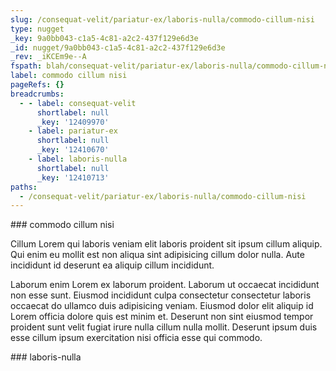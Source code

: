 ```yaml
---
slug: /consequat-velit/pariatur-ex/laboris-nulla/commodo-cillum-nisi
type: nugget
_key: 9a0bb043-c1a5-4c81-a2c2-437f129e6d3e
_id: nugget/9a0bb043-c1a5-4c81-a2c2-437f129e6d3e
_rev: _iKCEm9e--A
fspath: blah/consequat-velit/pariatur-ex/laboris-nulla/commodo-cillum-nisi.md
label: commodo cillum nisi
pageRefs: {}
breadcrumbs:
  - - label: consequat-velit
      shortlabel: null
      _key: '12409970'
    - label: pariatur-ex
      shortlabel: null
      _key: '12410670'
    - label: laboris-nulla
      shortlabel: null
      _key: '12410713'
paths:
  - /consequat-velit/pariatur-ex/laboris-nulla/commodo-cillum-nisi
---
```


<NuggetArea>
<Nugget slug="/consequat-velit/pariatur-ex/laboris-nulla/commodo-cillum-nisi" type="nugget" _key="9a0bb043-c1a5-4c81-a2c2-437f129e6d3e" _id="nugget/9a0bb043-c1a5-4c81-a2c2-437f129e6d3e" _rev="_iKCEm9e--A" fspath="blah/consequat-velit/pariatur-ex/laboris-nulla/commodo-cillum-nisi.md" label="commodo cillum nisi" paths="/consequat-velit/pariatur-ex/laboris-nulla/commodo-cillum-nisi">
<NuggetBody>
### commodo cillum nisi

Cillum Lorem qui laboris veniam elit laboris proident sit ipsum cillum aliquip. Qui enim eu mollit est non aliqua sint adipisicing cillum dolor nulla. Aute incididunt id deserunt ea aliquip cillum incididunt.

Laborum enim Lorem ex laborum proident. Laborum ut occaecat incididunt non esse sunt. Eiusmod incididunt culpa consectetur consectetur laboris occaecat do ullamco duis adipisicing veniam. Eiusmod dolor elit aliquip id Lorem officia dolore quis est minim et. Deserunt non sint eiusmod tempor proident sunt velit fugiat irure nulla cillum nulla mollit. Deserunt ipsum duis esse cillum ipsum exercitation nisi officia esse qui commodo.

</NuggetBody>
<Breadcrumbs>
<Crumbs>
<Crumb _key="12409970" label="consequat-velit" /><Crumb _key="12410670" label="pariatur-ex" /><Crumb _key="12410713" label="laboris-nulla" />
</Crumbs>
</Breadcrumbs>
</Nugget>

<NuggetsInbound>
</NuggetsInbound>
<NuggetsOutbound>
</NuggetsOutbound>
</NuggetArea>
<PassagesInbound>
<Passage direction="inbound" type="passage" _key="12410713" _id="passage/12410713" _rev="_iKCEm9e--_" label="laboris-nulla" passage="laboris-nulla" fspath="blah/consequat-velit/pariatur-ex/laboris-nulla" paths="/consequat-velit/pariatur-ex/laboris-nulla" slug="/consequat-velit/pariatur-ex/laboris-nulla">
<NuggetBody>
### laboris-nulla

</NuggetBody>
<Breadcrumbs>
<Crumbs>
<Crumb _key="12409970" label="consequat-velit" /><Crumb _key="12410670" label="pariatur-ex" />
</Crumbs>
</Breadcrumbs>
</Passage>

</PassagesInbound>
<PassagesOutbound>
</PassagesOutbound>